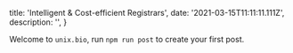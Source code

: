 
  title: 'Intelligent & Cost-efficient Registrars',
  date: '2021-03-15T11:11:11.111Z',
  description: '',
}

Welcome to `unix.bio`, run `npm run post` to create your first post.

